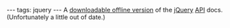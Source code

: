 ---
tags: jquery
---
A [http://view.jquery.com/trunk/tools/api-browser/jquery-api-browser.zip downloadable offline version] of the [[jQuery]] [[API]] docs. (Unfortunately a little out of date.)

